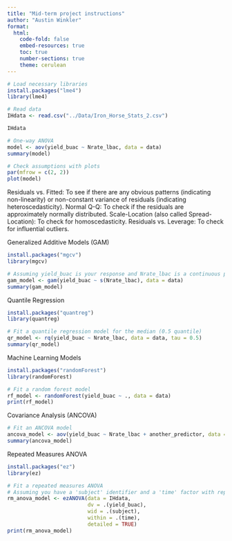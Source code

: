```yaml
---
title: "Mid-term project instructions"
author: "Austin Winkler"
format:
  html:
    code-fold: false
    embed-resources: true
    toc: true
    number-sections: true
    theme: cerulean
---
```



```r
# Load necessary libraries
install.packages("lme4")
library(lme4)
```

```r
# Read data
IHdata <- read.csv("../Data/Iron_Horse_Stats_2.csv")

IHdata
```

```r
# One-way ANOVA
model <- aov(yield_buac ~ Nrate_lbac, data = data)
summary(model)

# Check assumptions with plots
par(mfrow = c(2, 2))
plot(model)

```
Residuals vs. Fitted: To see if there are any obvious patterns (indicating non-linearity) or non-constant variance of residuals (indicating heteroscedasticity).
Normal Q-Q: To check if the residuals are approximately normally distributed.
Scale-Location (also called Spread-Location): To check for homoscedasticity.
Residuals vs. Leverage: To check for influential outliers.

Generalized Additive Models (GAM)
```r
install.packages("mgcv")
library(mgcv)

# Assuming yield_buac is your response and Nrate_lbac is a continuous predictor
gam_model <- gam(yield_buac ~ s(Nrate_lbac), data = data)
summary(gam_model)


```
Quantile Regression
```r
install.packages("quantreg")
library(quantreg)

# Fit a quantile regression model for the median (0.5 quantile)
qr_model <- rq(yield_buac ~ Nrate_lbac, data = data, tau = 0.5)
summary(qr_model)

```

Machine Learning Models
```r
install.packages("randomForest")
library(randomForest)

# Fit a random forest model
rf_model <- randomForest(yield_buac ~ ., data = data)
print(rf_model)

```

Covariance Analysis (ANCOVA)
```r
# Fit an ANCOVA model
ancova_model <- aov(yield_buac ~ Nrate_lbac + another_predictor, data = IHdata)
summary(ancova_model)

```

Repeated Measures ANOVA
```r
install.packages("ez")
library(ez)

# Fit a repeated measures ANOVA
# Assuming you have a 'subject' identifier and a 'time' factor with repeated measures
rm_anova_model <- ezANOVA(data = IHdata,
                          dv = .(yield_buac),
                          wid = .(subject),
                          within = .(time),
                          detailed = TRUE)
print(rm_anova_model)

```







